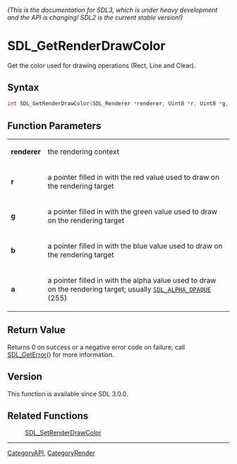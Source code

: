 ====== (This is the documentation for SDL3, which is under heavy development and the API is changing! SDL2 is the current stable version!) ======
= SDL_GetRenderDrawColor =

Get the color used for drawing operations (Rect, Line and Clear).

== Syntax ==

<syntaxhighlight lang='c'>
int SDL_GetRenderDrawColor(SDL_Renderer *renderer, Uint8 *r, Uint8 *g, Uint8 *b, Uint8 *a);
</syntaxhighlight>

== Function Parameters ==

{|
|'''renderer'''
|the rendering context
|-
|'''r'''
|a pointer filled in with the red value used to draw on the rendering target
|-
|'''g'''
|a pointer filled in with the green value used to draw on the rendering target
|-
|'''b'''
|a pointer filled in with the blue value used to draw on the rendering target
|-
|'''a'''
|a pointer filled in with the alpha value used to draw on the rendering target; usually <code>[[SDL_ALPHA_OPAQUE]]</code> (255)
|}

== Return Value ==

Returns 0 on success or a negative error code on failure; call
[[SDL_GetError]]() for more information.

== Version ==

This function is available since SDL 3.0.0.

== Related Functions ==

:[[SDL_SetRenderDrawColor]]

----
[[CategoryAPI]], [[CategoryRender]]


